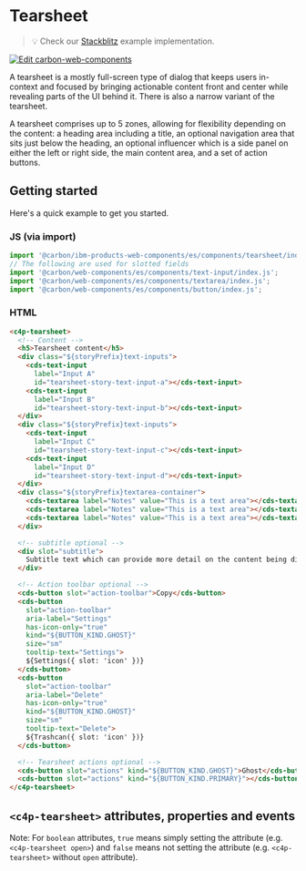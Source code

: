 
<Meta of={TearsheetStories} />

# Tearsheet

> 💡 Check our
> [Stackblitz](https://stackblitz.com/github/carbon-design-system/ibm-products/tree/main/packages/ibm-products-web-components/examples/tearsheet)
> example implementation.

[![Edit carbon-web-components](https://developer.stackblitz.com/img/open_in_stackblitz.svg)](https://stackblitz.com/github/carbon-design-system/ibm-products/tree/main/packages/ibm-products-web-components/examples/tearsheet)

A tearsheet is a mostly full-screen type of dialog that keeps users in-context and focused by bringing actionable content front and center while revealing parts of the UI behind it. There is also a narrow variant of the tearsheet.

A tearsheet comprises up to 5 zones, allowing for flexibility depending on the content: a heading area including a title, an optional navigation area that sits just below the heading, an optional influencer which is a side panel on either the left or right side, the main content area, and a set of action buttons.

## Getting started

Here's a quick example to get you started.

### JS (via import)

```javascript
import '@carbon/ibm-products-web-components/es/components/tearsheet/index.js';
// The following are used for slotted fields
import '@carbon/web-components/es/components/text-input/index.js';
import '@carbon/web-components/es/components/textarea/index.js';
import '@carbon/web-components/es/components/button/index.js';
```


### HTML

```html
<c4p-tearsheet>
  <!-- Content -->
  <h5>Tearsheet content</h5>
  <div class="${storyPrefix}text-inputs">
    <cds-text-input
      label="Input A"
      id="tearsheet-story-text-input-a"></cds-text-input>
    <cds-text-input
      label="Input B"
      id="tearsheet-story-text-input-b"></cds-text-input>
  </div>
  <div class="${storyPrefix}text-inputs">
    <cds-text-input
      label="Input C"
      id="tearsheet-story-text-input-c"></cds-text-input>
    <cds-text-input
      label="Input D"
      id="tearsheet-story-text-input-d"></cds-text-input>
  </div>
  <div class="${storyPrefix}textarea-container">
    <cds-textarea label="Notes" value="This is a text area"></cds-textarea>
    <cds-textarea label="Notes" value="This is a text area"></cds-textarea>
    <cds-textarea label="Notes" value="This is a text area"></cds-textarea>
  </div>

  <!-- subtitle optional -->
  <div slot="subtitle">
    Subtitle text which can provide more detail on the content being displayed.
  </div>

  <!-- Action toolbar optional -->
  <cds-button slot="action-toolbar">Copy</cds-button>
  <cds-button
    slot="action-toolbar"
    aria-label="Settings"
    has-icon-only="true"
    kind="${BUTTON_KIND.GHOST}"
    size="sm"
    tooltip-text="Settings">
    ${Settings({ slot: 'icon' })}
  </cds-button>
  <cds-button
    slot="action-toolbar"
    aria-label="Delete"
    has-icon-only="true"
    kind="${BUTTON_KIND.GHOST}"
    size="sm"
    tooltip-text="Delete">
    ${Trashcan({ slot: 'icon' })}
  </cds-button>

  <!-- Tearsheet actions optional -->
  <cds-button slot="actions" kind="${BUTTON_KIND.GHOST}">Ghost</cds-button>
  <cds-button slot="actions" kind="${BUTTON_KIND.PRIMARY}"></cds-button>
</c4p-tearsheet>
```

## `<c4p-tearsheet>` attributes, properties and events

Note: For `boolean` attributes, `true` means simply setting the attribute (e.g.
`<c4p-tearsheet open>`) and `false` means not setting the attribute (e.g.
`<c4p-tearsheet>` without `open` attribute).

<ArgTypes of="c4p-tearsheet" />
